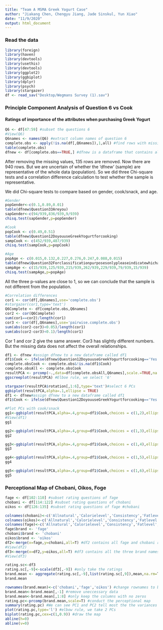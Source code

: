 ```yaml
---
title: "Team A MSMA Greek Yogurt Case"
author: "Jiakang Chen, Chengyu Jiang, Jade Sinskul, Yun Xiao"
date: "11/9/2020"
output: html_document
---
```


### Read the data
```r
library(foreign)
library(haven)
library(devtools)
library(usethis)
library(devtools)
library(ggplot2)
library(ggbiplot)
library(dplyr)
library(psych)
library(stargazer)
df <- read_sav("Desktop/Wegmans Survey (1).sav")
```

### Principle Component Analysis of Question 6 vs Cook
#### Ratings of importance of the attributes when purchasing Greek Yogurt


```r
Q6 <- df[47:59] #subset the questions 6
#View(Q6)
Q6names <- names(Q6) #extract column names of question 6
complete.obs <- apply(!is.na(df[,Q6names]),1,all) #find rows with missing values in question 6
table(complete.obs) 
dfnew <- df[complete.obs==TRUE,] #dfnew is a dataframe that contains all the rows that have no missing values in questions 6
```

After removing the missing values, 135 rows are removed. Now there are 940 rows. But we are uncertain of whether the 'dfnew' (sample) are representative of the whole data (population). So we did three Chi-square tests and a correlation difference calculation to test whether the sample is representative.

We did Chi-square tests to compare based on gender, cook/snack, and age.

```r
#Gender
popGender<-c(0.1,0.89,0.01)
table(dfnew$Question33Areyou)
sapGender<-c(94/939,836/939,9/939)
chisq.test(sapGender,p=popGender) 

#Cook
popCook <- c(0.49,0.51)
table(dfnew$Question12DoyouuseGreekYogurtforcooking)
sampCook <- c(452/939,487/939)
chisq.test(sampCook,p=popCook)

#Age
popAge <- c(0.015,0.132,0.227,0.276,0.247,0.088,0.015)
table(dfnew$Question32Forclassificationpurposesonlypleaseindicatewhichagegro)
sampAge <- c(15/939,125/939,215/939,262/939,229/939,79/939,15/939)
chisq.test(sampAge,p=popAge)
```

All the three p-values are close to 1, so we can conclude that the sample is not different from the population.

```r
#Correlation differences
cor1 <- cor(df[,Q6names],use='complete.obs')
#stargazer(cor1,type='text')
Q6Complete <- df[complete.obs,Q6names]
cor2 <- cor(Q6Complete)
sum(cor1==cor2)/length(cor1)
cor3 <- cor(df[,Q6names],use='pairwise.complete.obs')
sum(abs(cor2-cor3)<0.05)/length(cor1)
sum(abs(cor2-cor3)<0.1)/length(cor1)
```

Cor 1 and cor 2 give the same answer. Cor3 has slightly different numbers. But the missing data does not affect the overall relationships.

```r
df1 <- dfnew #assign dfnew to a new dataframe called df1
df1$Cook <- ifelse(dfnew$Question12DoyouuseGreekYogurtforcooking=='Yes',1,0) #assign 1 to Cook and 0 to snack
complete.obsCook <- complete.obs&!is.na(df1$Cook)
complete.obsAll <- complete.obsCook
resultPCA <- prcomp(~.,data=df[complete.obsAll,Q6names],scale.=TRUE,na.action=na.omit)
ggscreeplot(resultPCA) #Elboe rule, we select '6'
```
```r
stargazer(resultPCA$rotation[,1:6],type='text')#select 6 PCs
ggbiplot(resultPCA,alpha=.1,ellipse = TRUE)
df1 <- dfnew#assign dfnew to a new dataframe called df1
df1$Cook <- ifelse(dfnew$Question12DoyouuseGreekYogurtforcooking=='Yes',1,0)#assign 1 to Cook and 0 to snack

#Plot PCs with cook/snack
gg1<-ggbiplot(resultPCA,alpha=.4,group=df1$Cook,choices = c(1,2),ellipse = T,ellipse.prob = .1)
#View(df1)
gg1

gg2<-ggbiplot(resultPCA,alpha=.4,group=df1$Cook,choices = c(1,3),ellipse = T,ellipse.prob = .1)
gg2

gg3<-ggbiplot(resultPCA,alpha=.4,group=df1$Cook,choices = c(1,4),ellipse = T,ellipse.prob = .1)
gg3

gg4<-ggbiplot(resultPCA,alpha=.4,group=df1$Cook,choices = c(1,5),ellipse = T,ellipse.prob = .1)
gg4

gg5<-ggbiplot(resultPCA,alpha=.4,group=df1$Cook,choices = c(1,6),ellipse = T,ellipse.prob = .1)
gg5

```

### Perceptional Map of Chobani, Oikos, Foge

```r
fage <- df[102:110] #subset rating questions of fage
chobani <- df[114:122] #subset rating questions of chobani
oikos <- df[126:135] #subset rating questions of fage #chobani

colnames(chobani)<-c('Allnatural','Calorielevel','Consistency','Fatlevel','Fruitonthebottom','Price','Proteinlevel','Taste','Texture')
colnames(oikos)<-c('Allnatural','Calorielevel','Consistency','Fatlevel','Fruitonthebottom','Organic','Price','Proteinlevel','Taste','Texture')
colnames(fage)<-c('Allnatural','Calorielevel','Consistency','Fatlevel','Price','Proteinlevel','Sidebysidecup','Taste','Texture') 
fage$brand <- 'fage'
chobani$brand <- 'chobani'
oikos$brand <- 'oikos'
df2<-merge(x=fage,y=chobani,all=T) #df2 contains all fage and chobani ratings and the brand names
#View(df2)
df3<-merge(x=df2,y=oikos,all=T) #df3 contains all the three brand names and ratings
#View(df3)

rating.sc<-df3
rating.sc[,-9]<-scale(df3[,-9]) #only take the ratings
brand.mean <- aggregate(rating.sc[,-9],list(rating.sc[,9]),mean,na.rm=T) #calculate the mean of ratings of each attribute of each brand
brand.mean

rownames(brand.mean)<-c('chobani','fage','oikos') #change rownames to brand names
brand.mean<-brand.mean[,-1] #remove uneccessary data
brand.mean<-brand.mean[,1:8] #only keep the columns with no zeros
rating.pc<-prcomp(brand.mean,scale=T) #conduct the perceptional map
summary(rating.pc) #We can see PC1 and PC2 tell most the the variances 
plot(rating.pc,type='l') #elbow rule, we take 2 PCs
biplot(rating.pc,cex=c(1,0.9)) #draw the map
abline(h=0)
abline(v=0)

```

